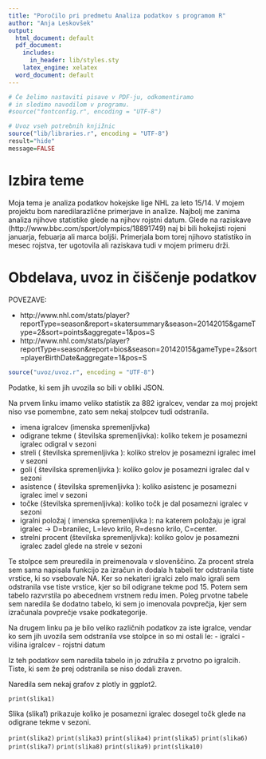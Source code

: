 ```yaml
---
title: "Poročilo pri predmetu Analiza podatkov s programom R"
author: "Anja Leskovšek"
output:
  html_document: default
  pdf_document:
    includes:
      in_header: lib/styles.sty
    latex_engine: xelatex
  word_document: default
---
```


```r
# Če želimo nastaviti pisave v PDF-ju, odkomentiramo
# in sledimo navodilom v programu.
#source("fontconfig.r", encoding = "UTF-8")

# Uvoz vseh potrebnih knjižnic
source("lib/libraries.r", encoding = "UTF-8")
result="hide"
message=FALSE
```

# Izbira teme
Moja tema je analiza podatkov hokejske lige NHL za leto 15/14.
V mojem projektu bom naredilarazlične primerjave in analize.  Najbolj me zanima analiza njihove statistike glede na njihov rojstni datum. Glede na raziskave (http://www.bbc.com/sport/olympics/18891749) naj bi bili hokejisti rojeni januarja, febuarja ali marca boljši. Primerjala bom torej njihovo statistiko in mesec rojstva, ter ugotovila ali raziskava tudi v mojem primeru drži. 



# Obdelava, uvoz in čiščenje podatkov
POVEZAVE:

- http://www.nhl.com/stats/player?reportType=season&report=skatersummary&season=20142015&gameType=2&sort=points&aggregate=1&pos=S
- http://www.nhl.com/stats/player?reportType=season&report=bios&season=20142015&gameType=2&sort=playerBirthDate&aggregate=1&pos=S




```r
source("uvoz/uvoz.r", encoding = "UTF-8")
```
Podatke, ki sem jih uvozila so bili v obliki JSON. 

Na prvem linku imamo veliko statistik za 882 igralcev, vendar za moj projekt niso vse pomembne, zato sem nekaj stolpcev tudi odstranila. 

- imena igralcev (imenska spremenljivka)
- odigrane tekme ( številska spremenljivka): koliko tekem je posamezni igralec odigral v sezoni
- streli ( številska spremenljivka ): koliko strelov je posamezni igralec imel v sezoni
- goli ( številska spremenljivka ): koliko golov je posamezni igralec dal v sezoni
- asistence ( številska spremenljivka ): koliko asistenc je posamezni igralec imel v sezoni
- točke (številska spremenljivka): koliko točk je dal posamezni igralec v sezoni
- igralni položaj ( imenska spremenljivka ): na katerem položaju je igral igralec -> D=branilec, L=levo krilo, R=desno krilo, C=center.
- strelni procent (številska spremenljivka): koliko golov je posamezni igralec zadel glede na strele v sezoni


Te stolpce sem preuredila in preimenovala v slovenščino. Za procent strela sem sama napisala funkcijo za izračun in dodala h tabeli ter odstranila tiste vrstice, ki so vsebovale NA. Ker so nekateri igralci zelo malo igrali sem odstranila vse tiste vrstice, kjer so bil odigrane tekme pod 15. Potem sem tabelo razvrstila po abecednem vrstnem redu imen. Poleg prvotne tabele sem naredila še dodatno tabelo, ki sem jo imenovala povprečja, kjer sem izračunala povprečje vsake podkategorije.

Na drugem linku pa je bilo veliko različnih podatkov za iste igralce, vendar ko sem jih uvozila sem odstranila vse stolpce in so mi ostali le:
- igralci
- višina igralcev
- rojstni datum

Iz teh podatkov sem naredila tabelo in jo združila z prvotno po igralcih. Tiste, ki sem že prej odstranila se niso dodali zraven.



Naredila sem nekaj grafov z plotly in ggplot2. 


```print(slika1)```

Slika \ref(slika1) prikazuje koliko je posamezni igralec dosegel točk glede na odigrane tekme v sezoni. 

```print(slika2)```
```print(slika3)```
```print(slika4)```
```print(slika5)```
```print(slika6)```
```print(slika7)```
```print(slika8)```
```print(slika9)```
```print(slika10)```